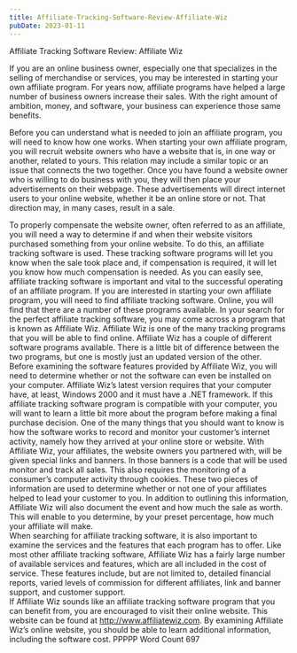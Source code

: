 ```yaml
---
title: Affiliate-Tracking-Software-Review-Affiliate-Wiz
pubDate: 2023-01-11
---
```


Affiliate Tracking Software Review:  Affiliate Wiz

If you are an online business owner, especially one that specializes in the selling of merchandise or services, you may be interested in starting your own affiliate program. For years now, affiliate programs have helped a large number of business owners increase their sales. With the right amount of ambition, money, and software, your business can experience those same benefits.

Before you can understand what is needed to join an affiliate program, you will need to know how one works. When starting your own affiliate program, you will recruit website owners who have a website that is, in one way or another, related to yours. This relation may include a similar topic or an issue that connects the two together.  Once you have found a website owner who is willing to do business with you, they will then place your advertisements on their webpage. These advertisements will direct internet users to your online website, whether it be an online store or not. That direction may, in many cases, result in a sale.  

To properly compensate the website owner, often referred to as an affiliate, you will need a way to determine if and when their website visitors purchased something from your online website. To do this, an affiliate tracking software is used. These tracking software programs will let you know when the sale took place and, if compensation is required, it will let you know how much compensation is needed.  As you can easily see, affiliate tracking software is important and vital to the successful operating of an affiliate program.
If you are interested in starting your own affiliate program, you will need to find affiliate tracking software. Online, you will find that there are a number of these programs available. In your search for the perfect affiliate tracking software, you may come across a program that is known as Affiliate Wiz. Affiliate Wiz is one of the many tracking programs that you will be able to find online.  Affiliate Wiz has a couple of different software programs available. There is a little bit of difference between the two programs, but one is mostly just an updated version of the other.  
Before examining the software features provided by Affiliate Wiz, you will need to determine whether or not the software can even be installed on your computer.  Affiliate Wiz’s latest version requires that your computer have, at least, Windows 2000 and it must have a .NET framework. If this affiliate tracking software program is compatible with your computer, you will want to learn a little bit more about the program before making a final purchase decision.
One of the many things that you should want to know is how the software works to record and monitor your customer’s internet activity, namely how they arrived at your online store or website. With Affiliate Wiz, your affiliates, the website owners you partnered with, will be given special links and banners. In those banners is a code that will be used monitor and track all sales.  This also requires the monitoring of a consumer’s computer activity through cookies. These two pieces of information are used to determine whether or not one of your affiliates helped to lead your customer to you. In addition to outlining this information, Affiliate Wiz will also document the event and how much the sale as worth.  This will enable to you determine, by your preset percentage, how much your affiliate will make.  
When searching for affiliate tracking software, it is also important to examine the services and the features that each program has to offer. Like most other affiliate tracking software, Affiliate Wiz has a fairly large number of available services and features, which are all included in the cost of service.  These features include, but are not limited to, detailed financial reports, varied levels of commission for different affiliates, link and banner support, and customer support.  
If Affiliate Wiz sounds like an affiliate tracking software program that you can benefit from, you are encouraged to visit their online website. This website can be found at http://www.affiliatewiz.com. By examining Affiliate Wiz’s online website, you should be able to learn additional information, including the software cost.
PPPPP
Word Count 697